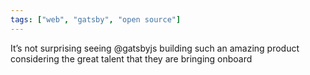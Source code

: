 ```yaml
---
tags: ["web", "gatsby", "open source"]
---
```


It’s not surprising seeing @gatsbyjs building such an amazing product considering the great talent that they are bringing onboard